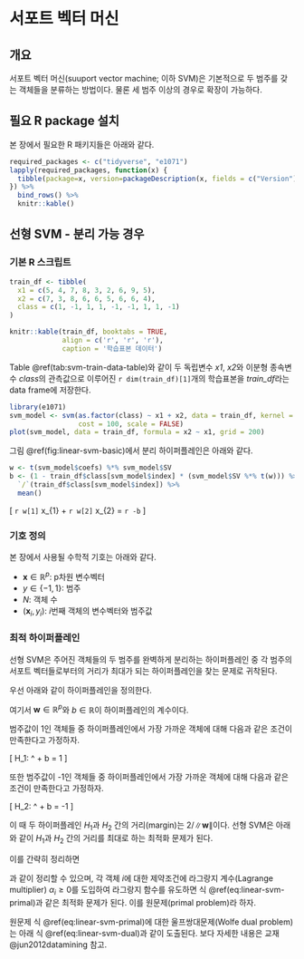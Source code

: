 # 서포트 벡터 머신 {#svm}


## 개요 {#svm-overview}

서포트 벡터 머신(suuport vector machine; 이하 SVM)은 기본적으로 두 범주를 갖는 객체들을 분류하는 방법이다. 물론 세 범주 이상의 경우로 확장이 가능하다.

## 필요 R package 설치

본 장에서 필요한 R 패키지들은 아래와 같다.

```r
required_packages <- c("tidyverse", "e1071")
lapply(required_packages, function(x) {
  tibble(package=x, version=packageDescription(x, fields = c("Version"))[1])
}) %>% 
  bind_rows() %>%
  knitr::kable()
```


## 선형 SVM - 분리 가능 경우 {#linear-svm-separable}

### 기본 R 스크립트 {#linear-svm-separable-basic-script}

```r
train_df <- tibble(
  x1 = c(5, 4, 7, 8, 3, 2, 6, 9, 5),
  x2 = c(7, 3, 8, 6, 6, 5, 6, 6, 4),
  class = c(1, -1, 1, 1, -1, -1, 1, 1, -1)
)

knitr::kable(train_df, booktabs = TRUE,
             align = c('r', 'r', 'r'),
             caption = '학습표본 데이터')
```

Table \@ref(tab:svm-train-data-table)와 같이 두 독립변수 *x1*, *x2*와 이분형 종속변수 *class*의 관측값으로 이루어진 `r dim(train_df)[1]`개의 학습표본을 *train_df*라는 data frame에 저장한다.

```r
library(e1071)
svm_model <- svm(as.factor(class) ~ x1 + x2, data = train_df, kernel = "linear",
                 cost = 100, scale = FALSE)
plot(svm_model, data = train_df, formula = x2 ~ x1, grid = 200)
```

그림 \@ref(fig:linear-svm-basic)에서 분리 하이퍼플레인은 아래와 같다.

```r
w <- t(svm_model$coefs) %*% svm_model$SV
b <- (1 - train_df$class[svm_model$index] * (svm_model$SV %*% t(w))) %>%
  `/`(train_df$class[svm_model$index]) %>%
  mean()
```

\[
`r w[1]` x_{1} + `r w[2]` x_{2} = `r -b`
\]


### 기호 정의 {#linear-svm-notation}

본 장에서 사용될 수학적 기호는 아래와 같다.

- $\mathbf{x} \in \mathbb{R}^p$: p차원 변수벡터
- $y \in \{-1, 1\}$: 범주
- $N$: 객체 수
- $(\mathbf{x}_i, y_i)$: $i$번째 객체의 변수벡터와 범주값


### 최적 하이퍼플레인 {#linear-svm-separable-hyperplane}

선형 SVM은 주어진 객체들의 두 범주를 완벽하게 분리하는 하이퍼플레인 중 각 범주의 서포트 벡터들로부터의 거리가 최대가 되는 하이퍼플레인을 찾는 문제로 귀착된다.

우선 아래와 같이 하이퍼플레인을 정의한다.

\begin{equation}
\mathbf{w}^\top \mathbf{x} + b = 0 (\#eq:linear-svm-hyperplane)
\end{equation}

여기서 $\mathbf{w} \in \mathbb{R}^p$와 $b \in \mathbb{R}$이 하이퍼플레인의 계수이다.

범주값이 1인 객체들 중 하이퍼플레인에서 가장 가까운 객체에 대해 다음과 같은 조건이 만족한다고 가정하자.

\[
H_1: \mathbf{w}^\top \mathbf{x} + b = 1 
\]

또한 범주값이 -1인 객체들 중 하이퍼플레인에서 가장 가까운 객체에 대해 다음과 같은 조건이 만족한다고 가정하자.

\[
H_2: \mathbf{w}^\top \mathbf{x} + b = -1
\]

이 때 두 하이퍼플레인 $H_1$과 $H_2$ 간의 거리(margin)는 $2 / \lVert \mathbf{w} \rVert$이다. 선형 SVM은 아래와 같이 $H_1$과 $H_2$ 간의 거리를 최대로 하는 최적화 문제가 된다.

\begin{equation*}
\begin{split}
\max \text{  } & \frac{2}{\mathbf{w}^\top \mathbf{w}}\\
\text{s.t.}& \\
& \mathbf{w}^\top \mathbf{x}_i + b \ge 1 \text{ for } y_i = 1\\
& \mathbf{w}^\top \mathbf{x}_i + b \le -1 \text{ for } y_i = -1
\end{split}
\end{equation*}

이를 간략히 정리하면

\begin{equation*}
\begin{split}
\min \text{  } & \frac{\mathbf{w}^\top \mathbf{w}}{2}\\
\text{s.t.}& \\
& y_i \left( \mathbf{w}^\top \mathbf{x}_i + b \right) \ge 1
\end{split}
\end{equation*}

과 같이 정리할 수 있으며, 각 객체 $i$에 대한 제약조건에 라그랑지 계수(Lagrange multiplier) $\alpha_i \ge 0$를 도입하여 라그랑지 함수를 유도하면 식 \@ref(eq:linear-svm-primal)과 같은 최적화 문제가 된다. 이를 원문제(primal problem)라 하자.

\begin{equation}
\begin{split}
\min \text{  } & L_p = \frac{1}{2} \mathbf{w}^\top \mathbf{w} + \sum_{i = 1}^{N} \alpha_i \left[ y_i \left( \mathbf{w}^\top \mathbf{x}_i + b \right) - 1 \right]\\
\text{s.t.  } & \alpha_i \ge 0, \text{  } i = 1, \cdots, N
\end{split}
(\#eq:linear-svm-primal)
\end{equation}

원문제 식 \@ref(eq:linear-svm-primal)에 대한 울프쌍대문제(Wolfe dual problem)는 아래 식 \@ref(eq:linear-svm-dual)과 같이 도출된다. 보다 자세한 내용은 교재 @jun2012datamining 참고.

\begin{equation}
\begin{split}
\max \text{  } & L_p = \sum{i = 1}^{N} \alpha_i - \frac{1}{2} \sum_{i = 1}^{N} \sum_{j = 1}^{N} \alpha_i \alpha_j y_i y_j \mathbf{x}_i^\top \mathbf{x}_j\\
\text{s.t. } &\\
& \sum_{i = 1}^{N} \alpha_i y_i = 0\\
& \alpha_i \ge 0, \text{  } i = 1, \cdots, N
\end{split}
(\#eq:linear-svm-dual)
\end{equation}

